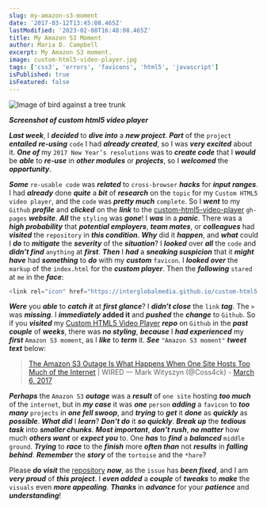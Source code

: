 ```yaml
---
slug: my-amazon-s3-moment
date: '2017-03-12T13:45:08.465Z'
lastModified: '2023-02-08T16:48:08.465Z'
title: My Amazon S3 Moment
author: Maria D. Campbell
excerpt: My Amazon S3 moment.
image: custom-html5-video-player.jpg
tags: ['css3', 'errors', 'favicons', 'html5', 'javascript']
isPublished: true
isFeatured: false
---
```


![Image of bird against a tree trunk](custom-html5-video-player.jpg)

***Screenshot of custom html5 video player***

***Last week***, I ***decided*** to ***dive into*** a ***new project***. ***Part*** of the `project` ***entailed*** ***re-using*** `code` I had ***already created***, so I was ***very excited*** about it. **_One of_** my `2017 New Year’s resolutions` was to ***create code*** that I ***would*** be ***able*** to ***re-use*** in ***other modules*** or ***projects***, so I ***welcomed*** the ***opportunity***.

***Some*** `re-usable code` was ***related*** to `cross-browser` ***hacks*** for ***input*** ***ranges***. I had ***already*** done ***quite*** a ***bit*** of ***research*** on the `topic` for my `Custom HTML5 video player`, and the `code` was ***pretty much*** `complete`. So I ***went*** to my `Github` ***profile*** and ***clicked*** on the ***link*** to the [custom-html5-video-player](https://interglobalmedia.github.io/custom-html5-video-player/) `gh-pages` ***website***. ***All*** the `styling` was ***gone***! I ***was*** in a ***panic***. There was a ***high probability*** that ***potential employers***, ***team mates***, or ***colleagues*** had ***visited*** the `repository` in ***this condition***. ***Why*** did it ***happen***, and ***what*** could I ***do*** to ***mitigate*** the ***severity*** of the ***situation***? I ***looked*** over ***all*** the `code` and ***didn’t find*** `anything` at ***first***. ***Then*** I ***had*** a ***sneaking suspicion*** that it ***might have*** had ***something*** to ***do*** with my ***custom*** `favicon`. I ***looked over*** the `markup` of the `index.html` for the ***custom player***. Then the ***following*** `stared` at `me` in the ***face***:

```js
<link rel="icon" href="https://interglobalmedia.github.io/custom-html5-video-player/favicon.ico" /
```

***Were*** you ***able*** to ***catch it*** at ***first glance***? I ***didn’t close*** the `link` ***tag***. The `>` was ***missing***. I **_immediately_** **added it** and **_pushed_** the ***change*** to `Github`. So if you ***visited*** my [Custom HTML5 Video Player](https://github.com/interglobalmedia/custom-html5-video-player) ***repo*** on `Github` in the ***past couple*** of ***weeks***, there was ***no styling***, ***because*** I ***had experienced*** my **_first_** `Amazon S3 moment`, as I ***like*** to ***term*** it. ***See*** `"Amazon S3 moment"` ***tweet text*** below:

>[The Amazon S3 Outage Is What Happens When One Site Hosts Too Much of the Internet](https://t.co/jMLvrVi1gh) | WIRED &mdash; Mark Wityszyn (@Coss4ck) - [March 6, 2017](https://twitter.com/Coss4ck/status/838765117517021185?ref_src=twsrc%5Etfw)

***Perhaps*** the `Amazon S3` ***outage*** was a ***result*** of `one site` hosting ***too much*** of the `internet`, but in ***my case*** it was ***one*** `person` ***adding*** a `favicon` to ***too many*** `projects` in ***one fell swoop***, and ***trying*** to ***get*** it ***done*** as ***quickly*** as ***possible***. ***What did*** I ***learn***? ***Don’t do*** it ***so quickly***. ***Break up*** the ***tedious task*** into ***smaller chunks***. ***Most important***, ***don’t rush***, ***no matter*** how much ***others want*** or ***expect you*** to. One ***has*** to ***find*** a ***balanced*** `middle ground`. ***Trying*** to ***race*** to the ***finish*** more ***often than*** not ***results*** in ***falling behind***. ***Remember*** the ***story*** of the `tortoise` and the `*hare`?

Please **_do visit_** the
[repository](https://github.com/interglobalmedia/custom-html5-video-player) ***now***,
as the `issue` has ***been fixed***, and I am ***very proud*** of ***this project***. I ***even added*** a ***couple*** of ***tweaks*** to ***make*** the `visuals` even ***more appealing***. ***Thanks*** in ***advance*** for your ***patience*** and ***understanding***!
